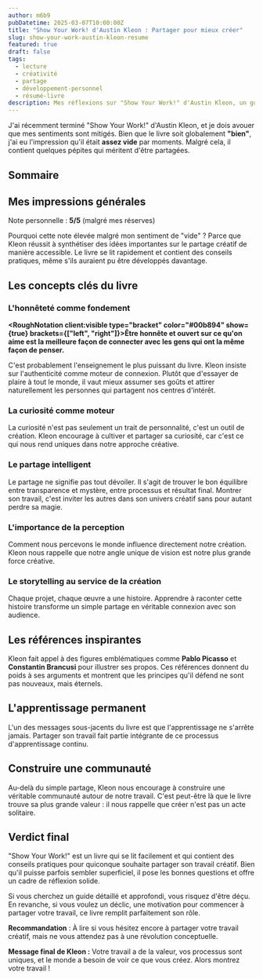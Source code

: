 ```yaml
---
author: m6b9
pubDatetime: 2025-03-07T10:00:00Z
title: "Show Your Work! d'Austin Kleon : Partager pour mieux créer"
slug: show-your-work-austin-kleon-resume
featured: true
draft: false
tags:
  - lecture
  - créativité
  - partage
  - développement-personnel
  - résumé-livre
description: Mes réflexions sur "Show Your Work!" d'Austin Kleon, un guide pour partager son travail créatif et construire une audience authentique.
---
```



J'ai récemment terminé "Show Your Work!" d'Austin Kleon, et je dois avouer que mes sentiments sont mitigés. Bien que le livre soit globalement **"bien"**, j'ai eu l'impression qu'il était **assez vide** par moments. Malgré cela, il contient quelques pépites qui méritent d'être partagées.

## Sommaire

## Mes impressions générales

Note personnelle : **5/5** (malgré mes réserves)

Pourquoi cette note élevée malgré mon sentiment de "vide" ? Parce que Kleon réussit à synthétiser des idées importantes sur le partage créatif de manière accessible. Le livre se lit rapidement et contient des conseils pratiques, même s'ils auraient pu être développés davantage.

<CreativeProcessTimeline client:visible />

## Les concepts clés du livre

### L'honnêteté comme fondement

**<RoughNotation client:visible type="bracket" color="#00b894" show={true} brackets={["left", "right"]}>Être honnête et ouvert sur ce qu'on aime est la meilleure façon de connecter avec les gens qui ont la même façon de penser.</RoughNotation>**

C'est probablement l'enseignement le plus puissant du livre. Kleon insiste sur l'authenticité comme moteur de connexion. Plutôt que d'essayer de plaire à tout le monde, il vaut mieux assumer ses goûts et attirer naturellement les personnes qui partagent nos centres d'intérêt.

<AuthenticityMatrix client:visible />

### La curiosité comme moteur

La curiosité n'est pas seulement un trait de personnalité, c'est un <RoughNotation client:visible type="underline" color="#4ecdc4" show={true}>outil de création</RoughNotation>. Kleon encourage à cultiver et partager sa curiosité, car c'est ce qui nous rend uniques dans notre approche créative.

### Le partage intelligent

Le partage ne signifie pas tout dévoiler. Il s'agit de trouver le bon équilibre entre transparence et mystère, entre processus et résultat final. Montrer son travail, c'est inviter les autres dans son univers créatif sans pour autant perdre sa magie.

<AudienceBuildingCalculator client:visible />

### L'importance de la perception

Comment nous percevons le monde influence directement notre création. Kleon nous rappelle que notre angle unique de vision est notre plus grande force créative.

### Le storytelling au service de la création

Chaque projet, chaque œuvre a une histoire. Apprendre à raconter cette histoire transforme un simple partage en <RoughNotation client:visible type="highlight" color="#ff6b6b" show={true}>véritable connexion</RoughNotation> avec son audience.

<StorytellingFramework client:visible />

## Les références inspirantes

Kleon fait appel à des figures emblématiques comme **Pablo Picasso** et **Constantin Brancusi** pour illustrer ses propos. Ces références donnent du poids à ses arguments et montrent que les principes qu'il défend ne sont pas nouveaux, mais éternels.

## L'apprentissage permanent

L'un des messages sous-jacents du livre est que l'apprentissage ne s'arrête jamais. Partager son travail fait partie intégrante de ce processus d'apprentissage continu.

## Construire une communauté

Au-delà du simple partage, Kleon nous encourage à construire une véritable communauté autour de notre travail. C'est peut-être là que le livre trouve sa plus grande valeur : il nous rappelle que créer n'est pas un acte solitaire.

<SharingImpactComparison client:visible />

## Verdict final

"Show Your Work!" est un livre qui se lit facilement et qui contient des conseils pratiques pour quiconque souhaite partager son travail créatif. Bien qu'il puisse parfois sembler superficiel, il pose les bonnes questions et offre un cadre de réflexion solide.

Si vous cherchez un guide détaillé et approfondi, vous risquez d'être déçu. En revanche, si vous voulez un déclic, une motivation pour commencer à partager votre travail, ce livre remplit parfaitement son rôle.

**Recommandation** : À lire si vous hésitez encore à partager votre travail créatif, mais ne vous attendez pas à une <RoughNotation client:visible type="underline" color="#45b7d1" show={true}>révolution conceptuelle</RoughNotation>.

**Message final de Kleon :** Votre travail a de la valeur, vos processus sont uniques, et le monde a besoin de voir ce que vous créez. Alors montrez votre travail !
